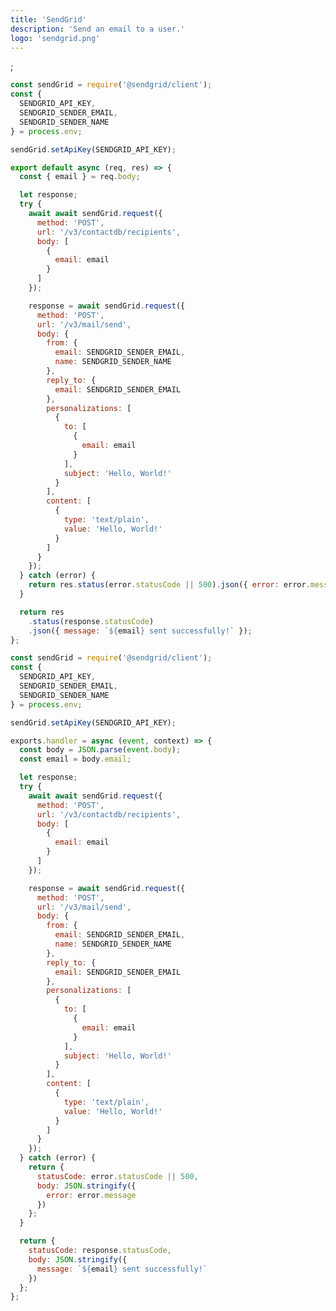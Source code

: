 ```yaml
---
title: 'SendGrid'
description: 'Send an email to a user.'
logo: 'sendgrid.png'
---
```



<ToggleSwitch />;

```js
const sendGrid = require('@sendgrid/client');
const {
  SENDGRID_API_KEY,
  SENDGRID_SENDER_EMAIL,
  SENDGRID_SENDER_NAME
} = process.env;

sendGrid.setApiKey(SENDGRID_API_KEY);

export default async (req, res) => {
  const { email } = req.body;

  let response;
  try {
    await await sendGrid.request({
      method: 'POST',
      url: '/v3/contactdb/recipients',
      body: [
        {
          email: email
        }
      ]
    });

    response = await sendGrid.request({
      method: 'POST',
      url: '/v3/mail/send',
      body: {
        from: {
          email: SENDGRID_SENDER_EMAIL,
          name: SENDGRID_SENDER_NAME
        },
        reply_to: {
          email: SENDGRID_SENDER_EMAIL
        },
        personalizations: [
          {
            to: [
              {
                email: email
              }
            ],
            subject: 'Hello, World!'
          }
        ],
        content: [
          {
            type: 'text/plain',
            value: 'Hello, World!'
          }
        ]
      }
    });
  } catch (error) {
    return res.status(error.statusCode || 500).json({ error: error.message });
  }

  return res
    .status(response.statusCode)
    .json({ message: `${email} sent successfully!` });
};
```

```js
const sendGrid = require('@sendgrid/client');
const {
  SENDGRID_API_KEY,
  SENDGRID_SENDER_EMAIL,
  SENDGRID_SENDER_NAME
} = process.env;

sendGrid.setApiKey(SENDGRID_API_KEY);

exports.handler = async (event, context) => {
  const body = JSON.parse(event.body);
  const email = body.email;

  let response;
  try {
    await await sendGrid.request({
      method: 'POST',
      url: '/v3/contactdb/recipients',
      body: [
        {
          email: email
        }
      ]
    });

    response = await sendGrid.request({
      method: 'POST',
      url: '/v3/mail/send',
      body: {
        from: {
          email: SENDGRID_SENDER_EMAIL,
          name: SENDGRID_SENDER_NAME
        },
        reply_to: {
          email: SENDGRID_SENDER_EMAIL
        },
        personalizations: [
          {
            to: [
              {
                email: email
              }
            ],
            subject: 'Hello, World!'
          }
        ],
        content: [
          {
            type: 'text/plain',
            value: 'Hello, World!'
          }
        ]
      }
    });
  } catch (error) {
    return {
      statusCode: error.statusCode || 500,
      body: JSON.stringify({
        error: error.message
      })
    };
  }

  return {
    statusCode: response.statusCode,
    body: JSON.stringify({
      message: `${email} sent successfully!`
    })
  };
};
```
